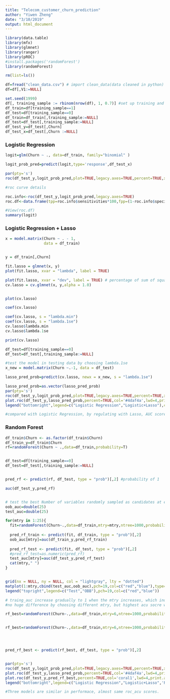 ```yaml
---
title: "Telecom_customer_churn_prediction"
author: "Yiwen Zheng"
date: "3/10/2019"
output: html_document
---
```

```r

library(data.table)
library(mfx)
library(glmnet)
library(ranger)
library(pROC)
#install.packages('randomForest')
library(randomForest)
```

```r

rm(list=ls()) 
```

```r
df=fread("clean_data.csv") # import clean_data(data cleaned in python)
df=df[,V1:=NULL]
```

```r
set.seed(1999)
df[, training_sample := rbinom(nrow(df), 1, 0.7)] #set up training and testing sample
df_train=df[training_sample==1]
df_test=df[training_sample==0]
df_train=df_train[,training_sample:=NULL]
df_test=df_test[,training_sample:=NULL]
df_test_y=df_test[,Churn]
df_test_x=df_test[,Churn :=NULL]

```
### Logistic Regression
```r
logit=glm(Churn ~ ., data=df_train, family="binomial" )

logit_prob_pred=predict(logit,type='response',df_test_x)

par(pty='s')
roc(df_test_y,logit_prob_pred,plot=TRUE,legacy.axes=TRUE,percent=TRUE,xlab='False Positive Percentage',ylab='True Positive Percentage',col='#3773b8',lwd=4,print.auc=TRUE)

#roc curve details

roc.info<-roc(df_test_y,logit_prob_pred,legacy.axes=TRUE)
roc.df<-data.frame(tpp=roc.info$sensitivities*100,fpp=(1-roc.info$specificities)*100,thresholds=roc.info$thresholds)

#View(roc.df)
summary(logit)
```


### Logistic Regression + Lasso
```r

x = model.matrix(Churn ~ . - 1,
                 data = df_train)


y = df_train[,Churn]

fit.lasso = glmnet(x, y)
plot(fit.lasso, xvar = "lambda", label = TRUE)

plot(fit.lasso, xvar = "dev", label = TRUE) # percentage of sum of squares explained
cv.lasso = cv.glmnet(x, y,alpha = 1.0)


plot(cv.lasso)

coef(cv.lasso)

coef(cv.lasso, s = "lambda.min")
coef(cv.lasso, s = "lambda.1se")
cv.lasso$lambda.min
cv.lasso$lambda.1se

print(cv.lasso)

df_test=df[training_sample==0]
df_test=df_test[,training_sample:=NULL]

#test the model in testing data by choosing lambda.1se
x_new = model.matrix(Churn ~.-1, data = df_test)

lasso_pred_prob=predict(cv.lasso, newx = x_new, s = "lambda.1se")

lasso_pred_prob=as.vector(lasso_pred_prob)
par(pty='s')
roc(df_test_y,logit_prob_pred,plot=TRUE,legacy.axes=TRUE,percent=TRUE,xlab='False Positive Percentage',ylab='True Positive Percentage',col='#3773b8',lwd=4,print.auc=TRUE)
plot.roc(df_test_y,lasso_pred_prob,percent=TRUE,col='#4daf4a',lwd=4,print.auc=TRUE,add=TRUE,print.auc.y=40)
legend("bottomright",legend=c("Logistic Regression","Logistic+Lasso"),col=c("#377eb8","#4daf4a"),lwd=4)

#compared with Logistic Regression, by regulating with Lasso, AUC score slightly decreased
```
### Random Forest
```r
df_train$Churn <- as.factor(df_train$Churn)
df_train_y=df_train$Churn
rf=randomForest(Churn ~ .,data=df_train,probability=T)


df_test=df[training_sample==0]
df_test=df_test[,training_sample:=NULL]


pred_rf <- predict(rf, df_test, type = "prob")[,2] #probability of 1

auc(df_test_y,pred_rf)


# test the best Number of variables randomly sampled as candidates at each split in terms of auc score
oob_auc=double(25)
test_auc=double(25)

for(mtry in 1:25){
  fit=randomForest(Churn~.,data=df_train,mtry=mtry,ntree=1000,probability=T,nodesize =35)
  
  pred_rf_train <- predict(fit, df_train, type = "prob")[,2]
  oob_auc[mtry]=auc(df_train_y,pred_rf_train)
  
  pred_rf_test <- predict(fit, df_test, type = "prob")[,2]
  #pred_rf_test=as.numeric(pred_rf)
  test_auc[mtry]=auc(df_test_y,pred_rf_test)
  cat(mtry," ")
}


grid(nx = NULL, ny = NULL, col = "lightgray", lty = "dotted")
matplot(1:mtry,cbind(test_auc,oob_auc),pch=19,col=c("red","blue"),type="b",ylab="Auc Score")
legend("topright",legend=c("Test","OBB"),pch=19,col=c("red","blue"))

# traing_auc increase gradually to 1 when the mtry increases, which indicating overfitting thus, the testing acu starts decreasing as long as mtry increases.
#no huge difference by choosing different mtry, but highest acu socre when mtry =6

rf_best=randomForest(Churn~.,data=df_train,mtry=6,ntree=1000,probability=T,nodesize =35)


rf_best=randomForest(Churn~.,data=df_train,mtry=6,ntree=1000,probability=T,nodesize =35)




pred_rf_best <- predict(rf_best, df_test, type = "prob")[,2]


par(pty='s')
roc(df_test_y,logit_prob_pred,plot=TRUE,legacy.axes=TRUE,percent=TRUE,xlab='False Positive Percentage',ylab='True Positive Percentage',col='#3773b8',lwd=4,print.auc=TRUE)
plot.roc(df_test_y,lasso_pred_prob,percent=TRUE,col='#4daf4a',lwd=4,print.auc=TRUE,add=TRUE,print.auc.y=40)
plot.roc(df_test_y,pred_rf_best,percent=TRUE,col='coral1',lwd=4,print.auc=TRUE,add=TRUE,print.auc.y=60)
legend("bottomright",legend=c("Logistic Regression","Logistic+Lasso",'Random Forest'),col=c("#377eb8","#4daf4a",'coral1'),lwd=4)

#Three models are similar in performace, almost same roc_acu scores.

```

